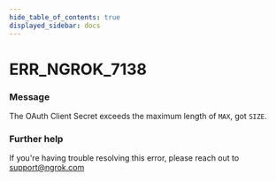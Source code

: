 ```yaml
---
hide_table_of_contents: true
displayed_sidebar: docs
---
```



# ERR_NGROK_7138

### Message

The OAuth Client Secret exceeds the maximum length of `MAX`, got `SIZE`.

<ErrorDetails error="err_ngrok_7138" />

### Further help

If you're having trouble resolving this error, please reach out to [support@ngrok.com](mailto:support@ngrok.com?subject=Help%20with%20ERR_NGROK_7138)

